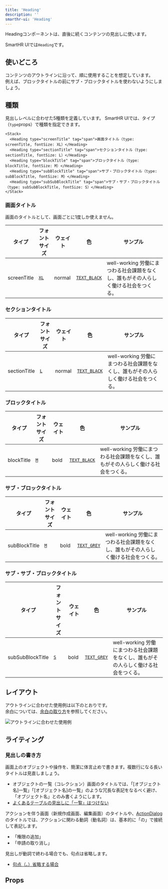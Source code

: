 ```yaml
---
title: 'Heading'
description: ''
smarthr-ui: 'Heading'
---
```



Headingコンポーネントは、直後に続くコンテンツの見出しに使います。

SmartHR UIでは`Heading`です。

<ComponentStory name="Heading" />


## 使いどころ
コンテンツのアウトラインに沿って、順に使用することを想定しています。  
例えば、ブロックタイトルの前にサブ・ブロックタイトルを使わないようにしましょう。


## 種類
見出しレベルに合わせた5種類を定義しています。
SmartHR UIでは、タイプ（`type`props）で種類を指定できます。

```tsx editable codeBlock
<Stack>
  <Heading type="screenTitle" tag="span">画面タイトル（type: screenTitle, fontSize: XL）</Heading>
  <Heading type="sectionTitle" tag="span">セクションタイトル（type: sectionTitle, fontSize: L）</Heading>
  <Heading type="blockTitle" tag="span">ブロックタイトル（type: blockTitle, fontSize: M）</Heading>
  <Heading type="subBlockTitle" tag="span">サブ・ブロックタイトル（type: subBlockTitle, fontSize: M）</Heading>
  <Heading type="subSubBlockTitle" tag="span">サブ・サブ・ブロックタイトル（type: subSubBlockTitle, fontSize: S）</Heading>
</Stack>
```

### 画面タイトル

画面のタイトルとして、画面ごとに1度しか使えません。

<Table>
  <thead>
    <tr>
      <Th>タイプ</Th>
      <Th>フォントサイズ</Th>
      <Th>ウェイト</Th>
      <Th>色</Th>
      <Th>サンプル</Th>
    </tr>
  </thead>
  <tbody>
    <tr>
      <Td>screenTitle</Td>
      <Td><a href="/products/design-tokens/typography/"><code>XL</code></a></Td>
      <Td>normal</Td>
      <Td><a href="/products/design-tokens/color/#h3-2"><code>TEXT_BLACK</code></a></Td>
      <Td><Heading type="screenTitle" tag="span">well-working 労働にまつわる社会課題をなくし、誰もがその人らしく働ける社会をつくる。</Heading></Td>
    </tr>
  </tbody>
</Table>

### セクションタイトル

<Table>
  <thead>
    <tr>
      <Th>タイプ</Th>
      <Th>フォントサイズ</Th>
      <Th>ウェイト</Th>
      <Th>色</Th>
      <Th>サンプル</Th>
    </tr>
  </thead>
  <tbody>
    <tr>
      <Td>sectionTitle</Td>
      <Td><a href="/products/design-tokens/typography/"><code>L</code></a></Td>
      <Td>normal</Td>
      <Td><a href="/products/design-tokens/color/#h3-2"><code>TEXT_BLACK</code></a></Td>
      <Td><Heading type="sectionTitle" tag="span">well-working 労働にまつわる社会課題をなくし、誰もがその人らしく働ける社会をつくる。</Heading></Td>
    </tr>
  </tbody>
</Table>

### ブロックタイトル

<Table>
  <thead>
    <tr>
      <Th>タイプ</Th>
      <Th>フォントサイズ</Th>
      <Th>ウェイト</Th>
      <Th>色</Th>
      <Th>サンプル</Th>
    </tr>
  </thead>
  <tbody>
    <tr>
      <Td>blockTitle</Td>
      <Td><a href="/products/design-tokens/typography/"><code>M</code></a></Td>
      <Td>bold</Td>
      <Td><a href="/products/design-tokens/color/#h3-2"><code>TEXT_BLACK</code></a></Td>
      <Td><Heading type="blockTitle" tag="span">well-working 労働にまつわる社会課題をなくし、誰もがその人らしく働ける社会をつくる。</Heading></Td>
    </tr>
  </tbody>
</Table>

### サブ・ブロックタイトル

<Table>
  <thead>
    <tr>
      <Th>タイプ</Th>
      <Th>フォントサイズ</Th>
      <Th>ウェイト</Th>
      <Th>色</Th>
      <Th>サンプル</Th>
    </tr>
  </thead>
  <tbody>
    <tr>
      <Td>subBlockTitle</Td>
      <Td><a href="/products/design-tokens/typography/"><code>M</code></a></Td>
      <Td>bold</Td>
      <Td><a href="/products/design-tokens/color/#h3-2"><code>TEXT_GREY</code></a></Td>
      <Td><Heading type="subBlockTitle" tag="span">well-working 労働にまつわる社会課題をなくし、誰もがその人らしく働ける社会をつくる。</Heading></Td>
    </tr>
  </tbody>
</Table>

### サブ・サブ・ブロックタイトル

<Table>
  <thead>
    <tr>
      <Th>タイプ</Th>
      <Th>フォントサイズ</Th>
      <Th>ウェイト</Th>
      <Th>色</Th>
      <Th>サンプル</Th>
    </tr>
  </thead>
  <tbody>
    <tr>
      <Td>subSubBlockTitle</Td>
      <Td><a href="/products/design-tokens/typography/"><code>S</code></a></Td>
      <Td>bold</Td>
      <Td><a href="/products/design-tokens/color/#h3-2"><code>TEXT_GREY</code></a></Td>
      <Td><Heading type="subSubBlockTitle" tag="span">well-working 労働にまつわる社会課題をなくし、誰もがその人らしく働ける社会をつくる。</Heading></Td>
    </tr>
  </tbody>
</Table>


## レイアウト
アウトラインに合わせた使用例は以下のとおりです。  
余白については、[余白の取り方](/products/design-patterns/spacing-layout-pattern/)を参照してください。

![アウトラインに合わせた使用例](./images/heading-sample.png)


## ライティング

### 見出しの書き方

画面上のオブジェクトや操作を、簡潔に体言止めで書きます。複数行になる長いタイトルは見直しましょう。
- オブジェクトの一覧（コレクション）画面のタイトルでは、「[オブジェクト名]一覧」「[オブジェクト名]の一覧」のような冗長な表記をなるべく避け、「オブジェクト名」とのみ書くようにします。
- [よくあるテーブルの見出しに「一覧」はつけない](../../../products/contents/app-writing/#recHmpb0LwZk9yHir-0)

アクションを伴う画面（新規作成画面、編集画面）のタイトルや、[ActionDialog](/products/components/dialog/)のタイトルでは、アクションに関わる動詞（動名詞）は、基本的に「の」で接続して表記します。

- 「権限の追加」
- 「申請の取り消し」

見出しが動詞で終わる場合でも、句点は省略します。
- [句点（。）省略する場合](../../../products/contents/writing-style/#recn6q5jT7ewW7pZ3-0)

## Props

<ComponentPropsTable name="Heading" />
